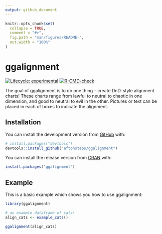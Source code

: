```yaml
---
output: github_document
---
```


<!-- README.md is generated from README.Rmd. Please edit that file -->

```r
knitr::opts_chunk$set(
  collapse = TRUE,
  comment = "#>",
  fig.path = "man/figures/README-",
  out.width = "100%"
)
```

# ggalignment

<!-- badges: start -->
[![Lifecycle: experimental](https://img.shields.io/badge/lifecycle-experimental-orange.svg)](https://lifecycle.r-lib.org/articles/stages.html)
[![R-CMD-check](https://github.com/aftonsteps/ggalignment/workflows/R-CMD-check/badge.svg)](https://github.com/aftonsteps/ggalignment/actions)

<!-- badges: end -->

The goal of ggalignment is to do one thing -- create DnD-style alignment charts! These charts range from lawful to neutral to chaotic in one dimension, and good to neutral to evil in the other. Pictures or text can be placed in each of boxes to indicate the alignment.

## Installation

You can install the development version from [GitHub](https://github.com/aftonsteps/ggalignment) with:

```r
# install.packages("devtools")
devtools::install_github("aftonsteps/ggalignment")
```

You can install the release version from [CRAN](https://CRAN.R-project.org/package=ggalignment) with:

```r
install.packages("ggalignment")
```

## Example

This is a basic example which shows you how to use ggalignment:

```r
library(ggalignment)

# an example dataframe of cats!
align_cats <- example_cats()
```

```r
ggalignment(align_cats)
```
